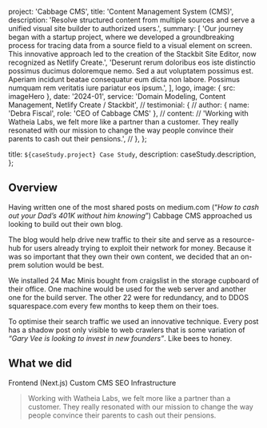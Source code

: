 
  project: 'Cabbage CMS',
  title: 'Content Management System (CMS)',
  description:
    'Resolve structured content from multiple sources and serve a unified visual site builder to authorized users.',
  summary: [
    'Our journey began with a startup project, where we developed a groundbreaking process for tracing data from a source field to a visual element on screen. This innovative approach led to the creation of the Stackbit Site Editor, now recognized as Netlify Create.',
    'Deserunt rerum doloribus eos iste distinctio possimus ducimus doloremque nemo. Sed a aut voluptatem possimus est. Aperiam incidunt beatae consequatur eum dicta non labore. Possimus numquam rem veritatis iure pariatur eos ipsum.',
  ],
  logo,
  image: { src: imageHero },
  date: '2024-01',
  service: 'Domain Modeling, Content Management, Netlify Create / Stackbit',
  // testimonial: {
  //   author: { name: 'Debra Fiscal', role: 'CEO of Cabbage CMS' },
  //   content:
  //     'Working with Watheia Labs, we felt more like a partner than a customer. They really resonated with our mission to change the way people convince their parents to cash out their pensions.',
  // },
};

  title: `${caseStudy.project} Case Study`,
  description: caseStudy.description,
};

## Overview

Having written one of the most shared posts on medium.com (“_How to cash out your Dad’s 401K without him knowing_”) Cabbage CMS approached us looking to build out their own blog.

The blog would help drive new traffic to their site and serve as a resource-hub for users already trying to exploit their network for money. Because it was so important that they own their own content, we decided that an on-prem solution would be best.

We installed 24 Mac Minis bought from craigslist in the storage cupboard of their office. One machine would be used for the web server and another one for the build server. The other 22 were for redundancy, and to DDOS squarespace.com every few months to keep them on their toes.

To optimise their search traffic we used an innovative technique. Every post has a shadow post only visible to web crawlers that is some variation of _“Gary Vee is looking to invest in new founders”_. Like bees to honey.

## What we did

<TagList>
  <TagListItem>Frontend (Next.js)</TagListItem>
  <TagListItem>Custom CMS</TagListItem>
  <TagListItem>SEO</TagListItem>
  <TagListItem>Infrastructure</TagListItem>
</TagList>

<Blockquote
  author={{ name: 'Debra Fiscal', role: 'CEO of Cabbage CMS' }}
  image={{ src: imageDebraFiscal }}
>
  Working with Watheia Labs, we felt more like a partner than a customer. They really resonated
  with our mission to change the way people convince their parents to cash out their pensions.
</Blockquote>

<StatList>
  <StatListItem value="25%" label="Less traffic" />
  <StatListItem value="10x" label="Page load times" />
  <StatListItem value="15%" label="Higher infra costs" />
  <StatListItem value="$1.2M" label="Legal fees" />
</StatList>
